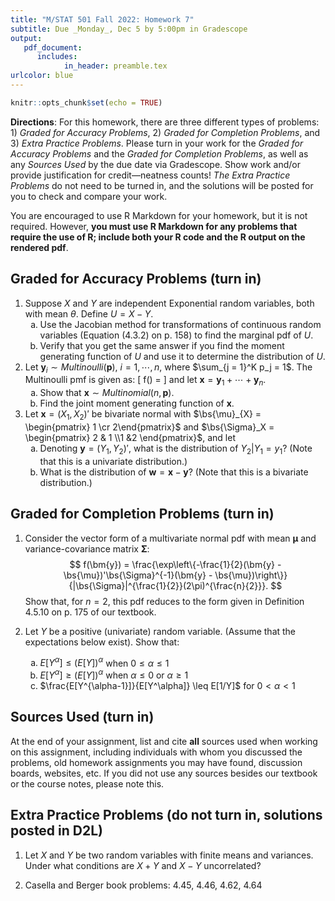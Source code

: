 ```yaml
---
title: "M/STAT 501 Fall 2022: Homework 7"
subtitle: Due _Monday_, Dec 5 by 5:00pm in Gradescope
output: 
   pdf_document:
      includes:
            in_header: preamble.tex
urlcolor: blue
---
```


<!-- Material covered: 4.3, 4.6, extra random vector stuff -->

```r
knitr::opts_chunk$set(echo = TRUE)
```

**Directions**: For this homework, there are three different types of problems: 1) _Graded for Accuracy Problems_, 2) _Graded for Completion Problems_, and 3) _Extra Practice Problems_. Please turn in your work for the _Graded for Accuracy Problems_ and the _Graded for Completion Problems_, as well as any _Sources Used_ by the due date via Gradescope. Show work and/or provide justification for credit---neatness counts! _The Extra Practice Problems_ do not need to be turned in, and the solutions will be posted for you to check and compare your work.

You are encouraged to use R Markdown for your homework, but it is not required. However, **you must use R Markdown for any problems that require the use of R; include both your R code and the R output on the rendered pdf**.

## Graded for Accuracy Problems (turn in)

1. Suppose $X$ and $Y$ are independent Exponential random variables, both with mean $\theta$. Define $U = X-Y$.
    a. Use the Jacobian method for transformations of continuous random variables (Equation (4.3.2) on p. 158) to find the marginal pdf of $U$.
    b. Verify that you get the same answer if you find the moment generating function of $U$ and use it to determine the distribution of $U$.  
    
2. Let $\mathbf{y}_i \sim Multinoulli(\mathbf{p})$, $i = 1, \cdots, n$, where $\sum_{j = 1}^K p_j = 1$.  The Multinoulli pmf is given as:
    \[
    f(\mathbf{y}) = \begin{cases}\begin{array}{ll}
     \prod_{j = 1}^K p_j^{y_j} & \mathbf{y} \in \left\{\mathbf{v} \in \{0,1\}^K : \sum_{i = 1}^K v_i = 1\right\}\\
    0 & \text{else}
    \end{array}\end{cases}
    \]
and let $\mathbf{x} = \mathbf{y}_1 + \cdots + \mathbf{y}_n$.
    a. Show that $\mathbf{x} \sim Multinomial(n, \mathbf{p})$.
    b. Find the joint moment generating function of $\mathbf{x}$.  
    
    
3. Let $\mathbf{x}= (X_1, X_2)'$ be bivariate normal with $\bs{\mu}_{X} = \begin{pmatrix} 1 \cr 2\end{pmatrix}$ and $\bs{\Sigma}_X = \begin{pmatrix} 2 & 1 \\1 &2 \end{pmatrix}$, and let  
\begin{align*}
\mathbf{y} | \mathbf{x} \sim N_2\left(\bs{\mu}_{\mathbf{y} | \mathbf{x}} = \begin{pmatrix} x_1 \\ x_1 + x_2\end{pmatrix}, \bs{\Sigma}_{\mathbf{y} | \mathbf{x}} = \begin{pmatrix} 1 & 0 \\0 &1 \end{pmatrix}\right)
\end{align*}
    a. Denoting $\bm{y} = (Y_1, Y_2)'$, what is the distribution of $Y_2 | Y_1 = y_1$? (Note that this is a univariate distribution.)
    b. What is the distribution of $\mathbf{w} = \mathbf{x} - \mathbf{y}$? (Note that this is a bivariate distribution.)  


    
## Graded for Completion Problems (turn in)

1. Consider the vector form of a multivariate normal pdf with mean $\boldsymbol{\mu}$ and variance-covariance matrix $\boldsymbol{\Sigma}$:
$$
f(\bm{y}) = \frac{\exp\left\{-\frac{1}{2}(\bm{y} - \bs{\mu})'\bs{\Sigma}^{-1}(\bm{y} - \bs{\mu})\right\}}{|\bs{\Sigma}|^{\frac{1}{2}}(2\pi)^{\frac{n}{2}}}.
$$
Show that, for $n = 2$, this pdf reduces to the form given in Definition 4.5.10 on p.\ 175 of our textbook.

2. Let $Y$ be a positive (univariate) random variable.  (Assume that the expectations below exist).  Show that:
    a. $E[Y^\alpha] \leq (E[Y])^\alpha$ when $0 \leq \alpha \leq 1$
    b. $E[Y^\alpha] \geq (E[Y])^\alpha$ when $\alpha \leq 0$ or $\alpha \geq 1$
    c. $\frac{E[Y^{\alpha-1}]}{E[Y^\alpha]} \leq E[1/Y]$ for $0 < \alpha < 1$


## Sources Used (turn in)

At the end of your assignment, list and cite **all** sources used when working on this assignment, including individuals with whom you discussed the problems, old homework assignments you may have found, discussion boards, websites, etc.
If you did not use any sources besides our textbook or the course notes, please note this.


## Extra Practice Problems (do not turn in, solutions posted in D2L)

1. Let $X$ and $Y$ be two random variables with finite means and variances. Under what conditions are $X+Y$ and $X-Y$ uncorrelated?

2. Casella and Berger book problems:  4.45, 4.46, 4.62, 4.64

